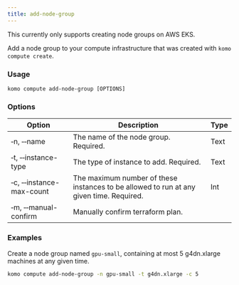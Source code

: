 ```yaml
---
title: add-node-group
---
```

<Info>This currently only supports creating node groups on AWS EKS.</Info>

Add a node group to your compute infrastructure that was created with `komo compute create`.

### Usage

`komo compute add-node-group [OPTIONS]`

### Options

| Option                              	    | Description                                                       	| Type 	|
|-----------------------------------------  |-------------------------------------------------------------------	|------	|
| &#x2011;n, &#x2011;&#x2011;name 	| The name of the node group. Required.                       | Text |
| &#x2011;t, &#x2011;&#x2011;instance-type  	            | The type of instance to add. Required.| Text  |
| &#x2011;c, &#x2011;&#x2011;instance-max-count  	            | The maximum number of these instances to be allowed to run at any given time. Required.  | Int  |
| &#x2011;m, &#x2011;&#x2011;manual-confirm | Manually confirm terraform plan.                                      |      	|

### Examples

Create a node group named `gpu-small`, containing at most 5 g4dn.xlarge machines at any given time.
```bash
komo compute add-node-group -n gpu-small -t g4dn.xlarge -c 5
```